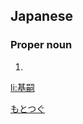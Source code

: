 ==Japanese==
{{ja-kanjitab|基|嗣}}

===Proper noun===
{{ja-pos|proper|もとつぐ}}

# {{given name|male|lang=ja}}

[[Category:Japanese male given names|もとつぐ]]

[[li:基嗣]]
